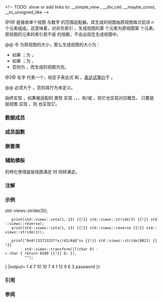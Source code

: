 {{cpp/ranges/view title|stride}}
{{cpp/ranges/stride_view/navbar}}
{{dcl begin}}
{{dcl header|ranges}}
{{dcl|num=1|since=c++23|1=
template&lt; ranges::input_range V &gt;
    requires ranges::view&lt;V&gt;
class stride_view
    : public ranges::view_interface&lt;stride_view&lt;V&gt;&gt;
}}
{{dcl|num=2|since=c++23|1=
namespace views {
    inline constexpr /* 未指明 */ stride = /* 未指明 */;
}
}}
{{dcl h|调用签名}}
{{dcl|since=c++23|1=
template&lt; ranges::viewable_range R &gt;
constexpr ranges::view auto stride( R&amp;&amp; r, ranges::range_difference_t&lt;R&gt; n );
}}
{{dcl|since=c++23|1=
template&lt; class DifferenceType &gt;
constexpr /* 范围适配器闭包 */ stride( DifferenceType&amp;&amp; n );
}}
{{dcl h|辅助模板}}
&lt;!-- TODO: show or add links to: __simple_view , __div_ceil, __maybe_const, __to_unsigned_like --&gt;
{{dcl end}}

@1@ {{tt|stride_view}} 是接收单个视图 {{lconcept|view}} 与数字 {{tti|n}} 的范围适配器。其生成的视图由原视图每次前进 ''n'' 个元素组成。这意味着，对非负索引 {{tti|i}}，生成视图的第 {{tti|m}} 个元素为原视图第 {{tti|(n * i)}} 个元素。原视图的元素的索引若不是 {{tti|n}} 的倍数，不会出现在生成视图中。

@@ 令 {{tti|S}} 为原视图的大小，那么生成视图的大小为：
* 如果 {{c|1=S &gt;= n}}；为 {{c|(S / n) + (S % n ? 1 : 0)}}，
* 如果 {{c|S &gt; 0}}；为 {{c|1}}，
* 否则为 {{c|0}}，而生成的视图为空。

@2@ 名字 {{c|views::stride}} 代表一个{{named req|RangeAdaptorObject}}，给定子表达式 {{c|e}} 和 {{c|n}}，{{c|views::stride(e, n)}}[[cpp/language/expressions#表达式等价|表达式等价]]于 {{c|stride_view(e, n)}}。

@@ {{tt|n}} 必须大于 {{c|0}}，否则其行为未定义。

{{tt|stride_view}} 始终实现 {{lconcept|input_range}}，如果被适配的 {{lconcept|view}} 类型 {{c|V}} 实现 {{lconcept|forward_range}}，{{lconcept|bidirectional_range}}，{{lconcept|random_access_range}}，和/或 {{lconcept|sized_range}}，则它也实现对应概念。 
只要底层视图 {{c|V}} 实现 {{lconcept|common_range}}，则 {{c|stride_view&lt;V&gt;}} 也实现它。

===数据成员===
{{dsc begin}}
{{dsc hitem|成员|说明}}
{{dsc expos mem obj|base_|id=base|spec={{tt|V}}|底层视图}}
{{dsc expos mem obj|stride_|id=stride|spec={{c/core|ranges::range_difference_t&lt;V&gt;}}|大小对象（“步长”）}}
{{dsc end}}

===成员函数===
{{dsc begin}}
{{dsc inc|cpp/ranges/adaptor/dsc constructor|stride_view}}
{{dsc mem fun|cpp/ranges/stride_view/stride|返回存储的步长值|notes={{mark c++23}}}}
{{dsc inc|cpp/ranges/adaptor/dsc base|stride_view}}
{{dsc inc|cpp/ranges/adaptor/dsc begin|stride_view}}
{{dsc inc|cpp/ranges/adaptor/dsc end|stride_view}}
{{dsc inc|cpp/ranges/adaptor/dsc size|stride_view}}
{{dsc inc|cpp/ranges/adaptor/dsc reserve_hint|stride_view}}
{{cpp/ranges/view_interface/inherit|embedded=yes|size=invalid|data=invalid}}
{{dsc end}}

==={{rl|deduction guides|推导指引}}===

===嵌套类===
{{dsc begin}}
{{dsc expos mem tclass|cpp/ranges/stride_view/iterator|notes={{mark c++23}}|迭代器类型}}
{{dsc end}}

===辅助模板===
{{ddcl|since=c++23|1=
template&lt; class V &gt;
constexpr bool ranges::enable_borrowed_range&lt;stride_view&lt;V&gt;&gt; =
    ranges::enable_borrowed_range&lt;V&gt;;
}}
{{lc|ranges::enable_borrowed_range}} 的特化使得底层视图满足 {{lconcept|borrowed_range}} 时 {{tt|stride_view}} 同样满足。

===注解===
{{feature test macro|__cpp_lib_ranges_stride|std=C++23|value=202207L|{{tt|std::ranges::stride_view}}}}

===示例===
{{example
|code=
#include &lt;algorithm&gt;
#include &lt;iostream&gt;
#include &lt;ranges&gt;
#include &lt;string_view&gt;
using namespace std::literals;

void print(std::ranges::viewable_range auto&amp;&amp; v, std::string_view separator = " ")
{
    for (auto const&amp; x : v)
        std::cout &lt;&lt; x &lt;&lt; separator;
    std::cout &lt;&lt; '\n';
}

int main()
{
    print(std::views::iota(1, 13) {{!}} std::views::stride(3));
    print(std::views::iota(1, 13) {{!}} std::views::stride(3) {{!}} std::views::reverse);
    print(std::views::iota(1, 13) {{!}} std::views::reverse {{!}} std::views::stride(3));

    print("0x0!133713337*x//42/A$@"sv {{!}} std::views::stride(0B11) {{!}}
          std::views::transform([](char O) -&gt; char { return 0100 {{!}} O; }),
          "");
}
|output=
1 4 7 10
10 7 4 1
12 9 6 3
password
}}

===引用===
{{ref std c++23}}
{{ref std|title=Stride view|id=range.stride|section=26.7.31}}
{{ref std end}}

===参阅===
{{dsc begin}}
{{dsc inc|cpp/ranges/dsc slide_view}}
{{dsc inc|cpp/ranges/dsc chunk_view}}
{{dsc inc|cpp/ranges/dsc adjacent_view}}
{{dsc inc|cpp/ranges/dsc filter_view}}
{{dsc end}}

{{langlinks|de|en|es|fr|it|ja|pt|ru}}